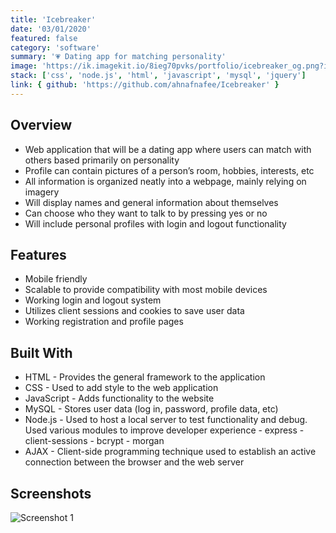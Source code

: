 ```yaml
---
title: 'Icebreaker'
date: '03/01/2020'
featured: false
category: 'software'
summary: '💗 Dating app for matching personality'
image: 'https://ik.imagekit.io/8ieg70pvks/portfolio/icebreaker_og.png?ik-sdk-version=javascript-1.4.3&updatedAt=1670981729993'
stack: ['css', 'node.js', 'html', 'javascript', 'mysql', 'jquery']
link: { github: 'https://github.com/ahnafnafee/Icebreaker' }
---
```


## Overview

- Web application that will be a dating app where users can match with others based primarily on personality
- Profile can contain pictures of a person’s room, hobbies, interests, etc
- All information is organized neatly into a webpage, mainly relying on imagery
- Will display names and general information about themselves
- Can choose who they want to talk to by pressing yes or no
- Will include personal profiles with login and logout functionality

## Features

- Mobile friendly
- Scalable to provide compatibility with most mobile devices
- Working login and logout system
- Utilizes client sessions and cookies to save user data
- Working registration and profile pages

## Built With

- HTML - Provides the general framework to the application
- CSS - Used to add style to the web application
- JavaScript - Adds functionality to the website
- MySQL - Stores user data (log in, password, profile data, etc)
- Node.js - Used to host a local server to test functionality and debug. Used various modules to improve
  developer experience - express - client-sessions - bcrypt - morgan
- AJAX - Client-side programming technique used to establish an active connection between the
  browser and the web server

## Screenshots

![Screenshot 1](https://ik.imagekit.io/8ieg70pvks/portfolio/icebreaker_ss_01.png?ik-sdk-version=javascript-1.4.3)
